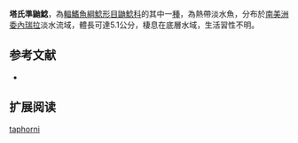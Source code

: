 {{Speciesbox
| name = 塔氏準鼬鯰
| image = 
| image_width = 250px
| status = NE
| status_system = IUCN3.1
| genus = Phenacorhamdia
| species = taphorni
| authority = DoNascimiento & Milani, 2008
| synonyms = 
}}

'''塔氏準鼬鯰'''，為[[輻鰭魚綱|輻鰭魚綱]][[鯰形目|鯰形目]][[鼬鯰科|鼬鯰科]]的其中一[[種|種]]，為熱帶淡水魚，分布於[[南美洲|南美洲]][[委內瑞拉|委內瑞拉]]淡水流域，體長可達5.1公分，棲息在底層水域，生活習性不明。

==参考文献==
*{{FishBase_species|genus=Phenacorhamdia|species=taphorni|year=2015|month=6}}

== 扩展阅读 ==
{{refbegin}}
{{wikispecies-inline|Phenacorhamdia taphorni|塔氏準鼬鯰}}
{{refend}}
{{Taxonbar|from=Q2073234}}

[[Category:準鼬鯰屬|taphorni]]